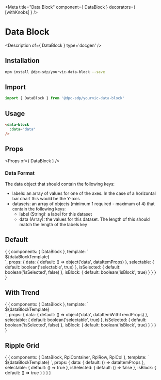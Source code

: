 
<Meta title="Data Block" component={ DataBlock } decorators={ [withKnobs] } />

# Data Block

<Description of={ DataBlock } type='docgen' />

## Installation

```bash
npm install @dpc-sdp/yourvic-data-block --save
```

## Import

```javascript
import { DataBlock } from '@dpc-sdp/yourvic-data-block'
```

## Usage

```html
<data-block
  :data="data"
/>
```

## Props

<Props of={ DataBlock } />

### Data Format
The data object that should contain the following keys:
- labels: an array of values for one of the axes. In the case of a horizontal bar chart this would be the Y-axis
- datasets: an array of objects (minimum 1 required - maximum of 4) that contain the following keys:
  - label (String): a label for this dataset
  - data (Array): the values for this dataset. The length of this should match the length of the labels key

## Default

<Preview>
  <Story name="Default">
    {
      {
        components: { DataBlock },
        template: `
        <div style="width: 200px;">
          ${dataBlockTemplate}
        </div>
       `,
        props: {
          data: {
            default: () => object('data', dataItemProps)
          },
          selectable: {
            default: boolean('selectable', true)
          },
          isSelected: {
            default: boolean('isSelected', false)
          },
          isBlock: {
            default: boolean('isBlock', true)
          }
        }
      }
    }
  </Story>
</Preview>

## With Trend

<Preview>
  <Story name="With Trend">
    {
      {
        components: { DataBlock },
        template: `
        <div style="width: 200px;">
          ${dataBlockTemplate}
        </div>
       `,
        props: {
          data: {
            default: () => object('data', dataItemWithTrendProps)
          },
          selectable: {
            default: boolean('selectable', true)
          },
          isSelected: {
            default: boolean('isSelected', false)
          },
          isBlock: {
            default: boolean('isBlock', true)
          }
        }
      }
    }
  </Story>
</Preview>

## Ripple Grid

<Preview>
  <Story name="Ripple Grid">
    {
      {
       components: { DataBlock, RplContainer, RplRow, RplCol },
       template: `
        <RplContainer style="width: 100%">
          <rpl-row>
            <rpl-col cols=1></rpl-col>
            <rpl-col cols=3>
              ${dataBlockTemplate}
            </rpl-col>
            <rpl-col cols=1></rpl-col>
          </rpl-row>
        </RplContainer>
       `,
       props: {
        data: { default: () => dataItemProps },
        selectable: { default: () => true },
        isSelected: { default: () => false },
        isBlock: { default: () => true }
       }
      }
    }
  </Story>
</Preview>
